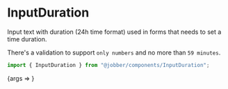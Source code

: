 
<Meta title="Components/InputDuration" component={InputDuration} />

# InputDuration

Input text with duration (24h time format) used in forms that needs to set a time duration.

There's a validation to support `only numbers` and no more than `59 minutes`.

```ts
import { InputDuration } from "@jobber/components/InputDuration";
```

<Canvas>
  <Story
    name="InputDuration"
    args={{
      defaultValue: "10:10",
      description: "Description of the field"
    }}
  >
    {args => <InputDuration {...args} />}
  </Story>
</Canvas>

<ArgsTable of={InputDuration} story="InputDuration" />
